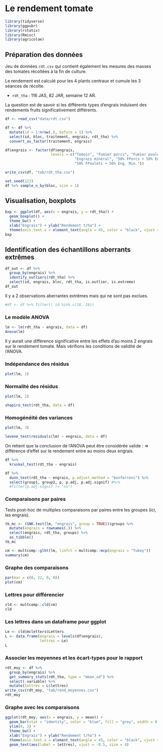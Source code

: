 
# Le rendement tomate

```r
library(tidyverse)
library(ggpubr)
library(rstatix)
library(Rmisc)
library(agricolae)
```

## Préparation des données

Jeu de données `rdt.csv` qui contient également les mesures des masses des tomates récoltées à la fin de culture.

Le rendement est calculé pour les 4 plants centraux et cumule les 3 séances de récolte. 

- `rdt_tha` : 116 JAS, 82 JAR, semaine 12 AR.

La question est de savoir si les différents types d'engrais induisent des rendements fruits significativement différents. 

```r
df <- read_csv("data/rdt.csv")
```

```r
df <- df %>% 
  mutate(id = 1:nrow(.), before = 1) %>% 
  select(id, bloc, traitement, engrais, rdt_tha) %>% 
  convert_as_factor(traitement, engrais)

df$engrais <- factor(df$engrais, 
                     levels = c("Temoin", "Fumier porcs", "Fumier poulets", 
                                "Engrais mineral", "50% FPorcs + 50% Eng. Min.", 
                                "50% FPoulets + 50% Eng. Min."))

write_csv(df, "tab/rdt_tha.csv")

set.seed(123)
df %>% sample_n_by(bloc, size = 1)
```


## Visualisation, boxplots

```r
bxp <- ggplot(df, aes(x = engrais, y = rdt_tha)) +
  geom_boxplot() +
  theme_bw() +
  xlab("Engrais") + ylab("Rendement t/ha") +
  theme(axis.text.x = element_text(angle = 45, color = "black", vjust = 1, hjust = 1))
bxp
```

## Identification des échantillons aberrants extrêmes

```r
df_out <- df %>%
  group_by(engrais) %>%
  identify_outliers(rdt_tha) %>% 
  select(id, engrais, bloc, rdt_tha, is.outlier, is.extreme)
df_out
```

Il y a 2 observations aberrantes extrêmes mais qui ne sont pas exclues.

```r
#df <- df %>% filter(! id %in% c(10, 18))
```

### Le modèle ANOVA

```r
lm <- lm(rdt_tha ~ engrais, data = df)
Anova(lm)
```

Il y aurait une différence significative entre les effets d'au moins 2 engrais sur le rendement tomate. Mais vérifions les conditions de validité de l'ANOVA.

### Indépendance des résidus

```r
plot(lm, 1)
```

### Normalité des résidus

```r
plot(lm, 2)
```

```r
shapiro_test(rdt_tha, data = df)
```

### Homogénéité des variances

```r
plot(lm, 3)
```

```r
levene_test(residuals(lm) ~ engrais, data = df)
```

On retient que la conclusion de l'ANOVA peut être considérée valide : => différence d'effet sur le rendement entre au moins deux engrais. 

```r
df %>% 
  kruskal_test(rdt_tha ~ engrais)
```

```r
df %>% 
  dunn_test(rdt_tha ~ engrais, p.adjust.method = "bonferroni") %>% 
  select(group1, group2, p, p.adj, p.adj.signif) #%>% 
  #filter(p.adj.signif != "ns")
```


### Comparaisons par paires

Tests post-hoc de multiples comparaisons par paires entre les groupes (ici, les engrais).

```r
tb_mc <- (SNK.test(lm, "engrais", group = TRUE))$groups %>% 
  mutate(engrais = rownames(.)) %>% 
  select(engrais, rdt_tha, groups) %>% 
  as_tibble()
tb_mc
```


```r
cm <- multcomp::glht(lm, linfct = multcomp::mcp(engrais = "Tukey"))
summary(cm)
```

### Graphe des comparaisons

```r
par(mar = c(0, 22, 0, 0))
plot(cm)
```

### Lettres pour différencier

```r
cld <- multcomp::cld(cm)
cld
```

### Les lettres dans un dataframe pour ggplot

```r
Le <- cld$mcletters$Letters
L <- data.frame(engrais = levels(df$engrais),
                lettres = Le)
L
```

### Associer les moyennes et les écart-types pour le rapport

```r
rdt_moy <- df %>% 
  group_by(engrais) %>% 
  get_summary_stats(rdt_tha, type = "mean_sd") %>%
  select(-variable) %>% 
  mutate(lettres = L$lettres)
write_csv(rdt_moy, "tab/rend_moyennes.csv")
rdt_moy
```

### Graphe avec les comparaisons

```r
ggplot(rdt_moy, aes(x = engrais, y = mean)) + 
  geom_bar(stat = "identity", color = "blue", fill = "grey", width = 0.6) +
  ylim(0, 2) +
  theme_bw() +
  xlab("Engrais") + ylab("Rendement t/ha") +
  theme(axis.text.x = element_text(angle = 45, color = "black", vjust = 1, hjust = 1)) +
  geom_text(aes(label = lettres), vjust = -0.5, size = 4)
```



